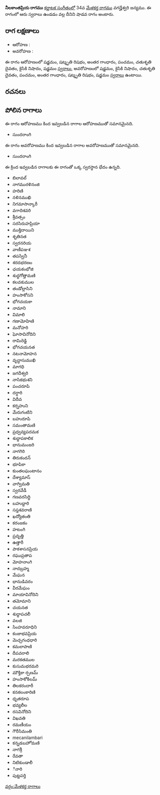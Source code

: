 {{Infobox ragam
	| name          	= నీలకాంతప్రియ
	| synonym	    	= 
	| mela          	= 
	| chakra        	= 
	| janaka        	= 
	| type          	= శాడవ
	| arohanam      	= {{svaraC|S|R3|G3|P|D2|N2|S'}} 
	| avarohanam    	= {{svaraC|S'|N2|D2|P|G3|R3|S}}
	| jeeva         	=
	| chhaya        	=
	| nyasa         	=
	| vishesha      	= 
	| equivalent  		= 
}}
{{కర్ణాటక సంగీత రాగాలు}}
'''నీలకాంతప్రియ రాగము''' [[కర్ణాటక సంగీతం]]లో 34వ [[మేళకర్త రాగము]] వగద్హేశ్వరి జన్యము.  ఈ రాగంలో ఆరు స్వరాలు ఉండడం వల్ల దీనిని షాడవ రాగం అంటారు.


==రాగ లక్షణాలు==


* ఆరోహణ : {{svaraC|S|R3|G3|P|D2|N2|S'}} 
* అవరోహణ : {{svaraC|S'|N2|D2|P|G3|R3|S}}

ఈ రాగం ఆరోహణంలో షడ్జమం, షట్శృతి రిషభం, అంతర గాంధారం, పంచమం, చతుశృతి దైవతం, కైసికి నిషాదం, షడ్జమం [[స్వరాలు]], అవరోహణంలో షడ్జమం, కైసికి నిషాదం, చతుశృతి దైవతం, పంచమం, అంతర గాంధారం, షట్శృతి రిషభం, షడ్జమం [[స్వరాలు]] ఉంటాయి.

==రచనలు==



==పోలిన రాగాలు==
ఈ రాగం ఆరోహణము కింద ఇవ్వబడిన రాగాల ఆరోహణముతో సమానమైనది.
* సుందరాంగి

ఈ రాగం అవరోహణము కింద ఇవ్వబడిన రాగాల అవరోహణముతో సమానమైనది.
* సుందరాంగి

ఈ క్రింద ఇవ్వబడిన రాగాలకు ఈ రాగంతో ఒక్క స్వరస్థాన భేదం ఉన్నది.
* బిలావల్
* నాగమురళినంజి
* హరిణి
* నళినముఖి
* నిగమాసాన్కారీ
* వగాదిశవరి
* శ్రీవత్సం
* సరసిరుహప్రియా
* ముక్తిదాయిని
* శృతినత
* స్వరనరియ
* వాణీపఞశ
* తపస్వినీ
* శరదభరణం
* ఛయకంభోజి
* శుధ్ధగోత్తామణి
* కలవకుముల
* తండోల్లాసిని
* హంసాకోసని
* భోగచయకా
* నామాని
* విమాలి
* గణామోహిణి
* మనోహరి
* ఘోసావినోదిని
* రామిరెడ్డి
* భోగచయనత
* నటనామోహన
* వృద్ధాసుముఖి
* మాగధి
* జగదీశ్వరి
* నాసికభుశని
* పంచరూపి
* దర్ధారి
* విదీవ
* కర్నహుని
* మేరుగంటిని
* బహురూపి
* సమంతామణి
* ప్రధ్వవ్యపదమక
* శుధ్ధాపకాలిక
* భానుమంజరి
* నాగగిరి
* తిరుకందన్
* భూపికా
* కుంతలఘంటానం
* దేశ్యామాస్
* వాగ్విమతి
* స్వరవేడీ
* గణవరసిద్ధి
* బహుద్దారి
* సప్తశవరాణి
* ఖద్యోతంతి
* కరంజకం
* హటంగి
* ప్రవృత్తి
* ఉత్తారీ
* పాకశాసనప్రియ
* రఘుప్రతాప
* మోహనాంగి
* నాదబ్రహ్మ
* మేఘన
* భానుడివరం
* వీరమేఘం
* మాయావినోదిని
* తమోమాని
* చయనత
* శుధ్ధాపచలీ
* వలజి
* సింహవరూధిని
* కంజాభవప్రియ
* మెచ్చగంధధారి
* కమలాపాణి
* దీపవరాలి
* మరకతముల
* కుసుమభరమరి
* మౌక్తికా ర్పణమ్
* హంసాకోకిలమ్
* తిలకరందారీ
* కనకలంకారిణి
* ధృతరూప
* భవ్యలీల
* రసవినోదిని
* విఖవతి
* రమణీయం
* గౌరీసిమంతి
* mecanilambari
* కన్నడబహోమణి
* నాగశ్రీ
* రేవతా
* నిటికుండాలీ
* ినారి
* పుట్టపర్తి



[[వర్గం:మేళకర్త రాగాలు]]